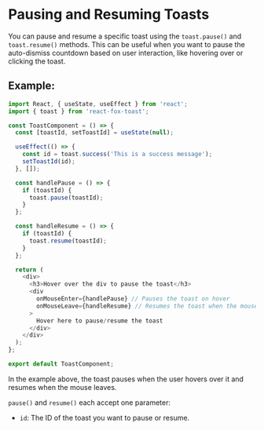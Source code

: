 # Pausing and Resuming Toasts

You can pause and resume a specific toast using the `toast.pause()` and `toast.resume()` methods. This can be useful when you want to pause the auto-dismiss countdown based on user interaction, like hovering over or clicking the toast.

## Example:

```javascript
import React, { useState, useEffect } from 'react';
import { toast } from 'react-fox-toast';

const ToastComponent = () => {
  const [toastId, setToastId] = useState(null);

  useEffect(() => {
    const id = toast.success('This is a success message');
    setToastId(id);
  }, []);

  const handlePause = () => {
    if (toastId) {
      toast.pause(toastId);
    }
  };

  const handleResume = () => {
    if (toastId) {
      toast.resume(toastId);
    }
  };

  return (
    <div>
      <h3>Hover over the div to pause the toast</h3>
      <div
        onMouseEnter={handlePause} // Pauses the toast on hover
        onMouseLeave={handleResume} // Resumes the toast when the mouse leaves
      >
        Hover here to pause/resume the toast
      </div>
    </div>
  );
};

export default ToastComponent;
```

In the example above, the toast pauses when the user hovers over it and resumes when the mouse leaves.

`pause()` and `resume()` each accept one parameter:

- `id`: The ID of the toast you want to pause or resume.
